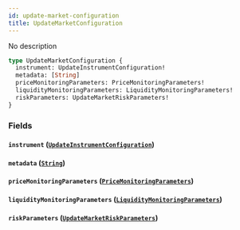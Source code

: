 ```yaml
---
id: update-market-configuration
title: UpdateMarketConfiguration
---
```



No description

```graphql
type UpdateMarketConfiguration {
  instrument: UpdateInstrumentConfiguration!
  metadata: [String]
  priceMonitoringParameters: PriceMonitoringParameters!
  liquidityMonitoringParameters: LiquidityMonitoringParameters!
  riskParameters: UpdateMarketRiskParameters!
}
```


### Fields

#### `instrument` ([`UpdateInstrumentConfiguration`](/docs/graphql/objects/update-instrument-configuration))




#### `metadata` ([`String`](/docs/graphql/scalars/string))




#### `priceMonitoringParameters` ([`PriceMonitoringParameters`](/docs/graphql/objects/price-monitoring-parameters))




#### `liquidityMonitoringParameters` ([`LiquidityMonitoringParameters`](/docs/graphql/objects/liquidity-monitoring-parameters))




#### `riskParameters` ([`UpdateMarketRiskParameters`](/docs/graphql/unions/update-market-risk-parameters))






